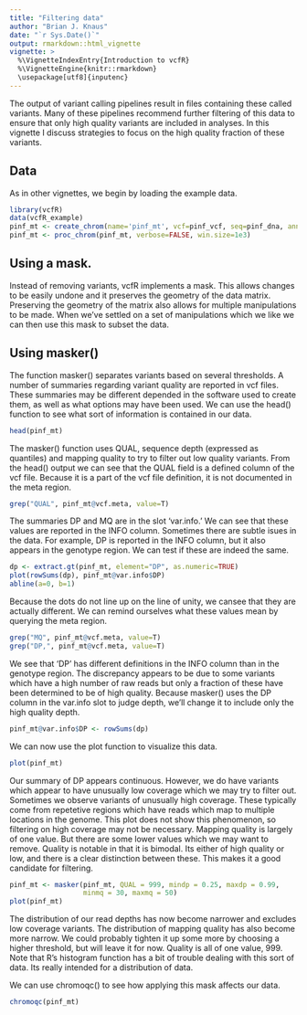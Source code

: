 ```yaml
---
title: "Filtering data"
author: "Brian J. Knaus"
date: "`r Sys.Date()`"
output: rmarkdown::html_vignette
vignette: >
  %\VignetteIndexEntry{Introduction to vcfR}
  %\VignetteEngine{knitr::rmarkdown}
  \usepackage[utf8]{inputenc}
---
```



The output of variant calling pipelines result in files containing these called variants.
Many of these pipelines recommend further filtering of this data to ensure that only high quality variants are included in analyses.
In this vignette I discuss strategies to focus on the high quality fraction of these variants.


## Data

As in other vignettes, we begin by loading the example data.

```r
library(vcfR)
data(vcfR_example)
pinf_mt <- create_chrom(name='pinf_mt', vcf=pinf_vcf, seq=pinf_dna, ann=pinf_gff, verbose=FALSE)
pinf_mt <- proc_chrom(pinf_mt, verbose=FALSE, win.size=1e3)
```


## Using a mask.


Instead of removing variants, vcfR implements a mask.
This allows changes to be easily undone and it preserves the geometry of the data matrix.
Preserving the geometry of the matrix also allows for multiple manipulations to be made.
When we've settled on a set of manipulations which we like we can then use this mask to subset the data.



## Using masker()


The function masker() separates variants based on several thresholds.
A number of summaries regarding variant quality are reported in vcf files.
These summaries may be different depended in the software used to create them, as well as what options may have been used.
We can use the head() function to see what sort of information is contained in our data.


```r
head(pinf_mt)
```


The masker() function uses QUAL, sequence depth (expressed as quantiles) and mapping quality to try to filter out low quality variants.
From the head() output we can see that the QUAL field is a defined column of the vcf file.
Because it is a part of the vcf file definition, it is not documented in the meta region.


```r
grep("QUAL", pinf_mt@vcf.meta, value=T)
```


The summaries DP and MQ are in the slot 'var.info.'
We can see that these values are reported in the INFO column.
Sometimes there are subtle isues in the data.
For example, DP is reported in the INFO column, but it also appears in the genotype region.
We can test if these are indeed the same.


```r
dp <- extract.gt(pinf_mt, element="DP", as.numeric=TRUE)
plot(rowSums(dp), pinf_mt@var.info$DP)
abline(a=0, b=1)
```


Because the dots do not line up on the line of unity, we cansee that they are actually different.
We can remind ourselves what these values mean by querying the meta region.


```r
grep("MQ", pinf_mt@vcf.meta, value=T)
grep("DP,", pinf_mt@vcf.meta, value=T)
```


We see that 'DP' has different definitions in the INFO column than in the genotype region.
The discrepancy appears to be due to some variants which have a high number of raw reads but only a fraction of these have been determined to be of high quality.
Because masker() uses the DP column in the var.info slot to judge depth, we'll change it to include only the high quality depth.


```r
pinf_mt@var.info$DP <- rowSums(dp)
```


We can now use the plot function to visualize this data.


```r
plot(pinf_mt)
```



Our summary of DP appears continuous.
However, we do have variants which appear to have unusually low coverage which we may try to filter out.
Sometimes we observe variants of unusually high coverage.
These typically come from repetetive regions which have reads which map to multiple locations in the genome.
This plot does not show this phenomenon, so filtering on high coverage may not be necessary.
Mapping quality is largely of one value.
But there are some lower values which we may want to remove.
Quality is notable in that it is bimodal.
Its either of high quality or low, and there is a clear distinction between these.
This makes it a good candidate for filtering.


```r
pinf_mt <- masker(pinf_mt, QUAL = 999, mindp = 0.25, maxdp = 0.99,
                  minmq = 30, maxmq = 50)
plot(pinf_mt)
```


The distribution of our read depths has now become narrower and excludes low coverage variants.
The distribution of mapping quality has also become more narrow.
We could probably tighten it up some more by choosing a higher threshold, but will leave it for now.
Quality is all of one value, 999.
Note that R's histogram function has a bit of trouble dealing with this sort of data.
Its really intended for a distribution of data.


We can use chromoqc() to see how applying this mask affects our data.


```r
chromoqc(pinf_mt)


```





